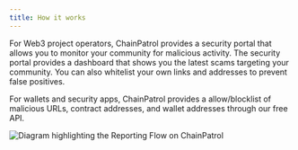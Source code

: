 ```yaml
---
title: How it works
---
```


For Web3 project operators, ChainPatrol provides a security portal that allows you to monitor 
your community for malicious activity. The security portal provides a dashboard that shows you
the latest scams targeting your community. You can also whitelist your own links and addresses 
to prevent false positives.

For wallets and security apps, ChainPatrol provides a allow/blocklist of malicious URLs, contract 
addresses, and wallet addresses through our free API.

![Diagram highlighting the Reporting Flow on ChainPatrol](/images/how-it-works.png)